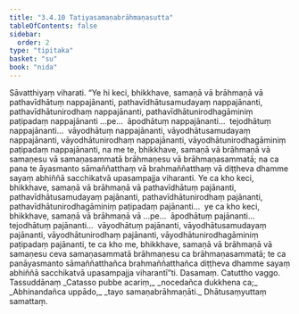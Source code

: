 ```yaml
---
title: "3.4.10 Tatiyasamaṇabrāhmaṇasutta"
tableOfContents: false
sidebar:
  order: 2
type: "tipitaka"
basket: "su"
book: "nida"
---
```



<DynamicBreadcrumb />

<Division number="123" book="nida">

<Paragraph number="820" book="nida">
Sāvatthiyaṃ viharati. “Ye hi keci, bhikkhave, samaṇā vā brāhmaṇā vā pathavīdhātuṃ nappajānanti, pathavīdhātusamudayaṃ nappajānanti, pathavīdhātunirodhaṃ nappajānanti, pathavīdhātunirodhagāminiṃ paṭipadaṃ nappajānanti …pe…  āpodhātuṃ nappajānanti…  tejodhātuṃ nappajānanti…  vāyodhātuṃ nappajānanti, vāyodhātusamudayaṃ nappajānanti, vāyodhātunirodhaṃ nappajānanti, vāyodhātunirodhagāminiṃ paṭipadaṃ nappajānanti, na me te, bhikkhave, samaṇā vā brāhmaṇā vā samaṇesu vā samaṇasammatā brāhmaṇesu vā brāhmaṇasammatā; na ca pana te āyasmanto sāmaññatthaṃ vā brahmaññatthaṃ vā diṭṭheva dhamme sayaṃ abhiññā sacchikatvā upasampajja viharanti.
</Paragraph>

<Paragraph number="821" book="nida">
Ye ca kho keci, bhikkhave, samaṇā vā brāhmaṇā vā pathavīdhātuṃ pajānanti, pathavīdhātusamudayaṃ pajānanti, pathavīdhātunirodhaṃ pajānanti, pathavīdhātunirodhagāminiṃ paṭipadaṃ pajānanti…  ye ca kho keci, bhikkhave, samaṇā vā brāhmaṇā vā …pe…  āpodhātuṃ pajānanti…  tejodhātuṃ pajānanti…  vāyodhātuṃ pajānanti, vāyodhātusamudayaṃ pajānanti, vāyodhātunirodhaṃ pajānanti, vāyodhātunirodhagāminiṃ paṭipadaṃ pajānanti, te ca kho me, bhikkhave, samaṇā vā brāhmaṇā vā samaṇesu ceva samaṇasammatā brāhmaṇesu ca brāhmaṇasammatā; te ca panāyasmanto sāmaññatthañca brahmaññatthañca diṭṭheva dhamme sayaṃ abhiññā sacchikatvā upasampajja viharantī”ti.

</Paragraph>
</Division>

<Paragraph number="822" type="center" book="nida">
Dasamaṃ.



</Paragraph>

<Paragraph number="823" type="center" book="nida">
Catuttho vaggo.



</Paragraph>

<Paragraph number="824" type="center" book="nida">
Tassuddānaṃ


</Paragraph>

<Paragraph number="825" type="verses" book="nida">
_Catasso pubbe acariṃ,_  
_nocedañca dukkhena ca;_  
_Abhinandañca uppādo,_  
_tayo samaṇabrāhmaṇāti._  


</Paragraph>

<Paragraph number="826" type="center" book="nida">
Dhātusaṃyuttaṃ samattaṃ.
</Paragraph>